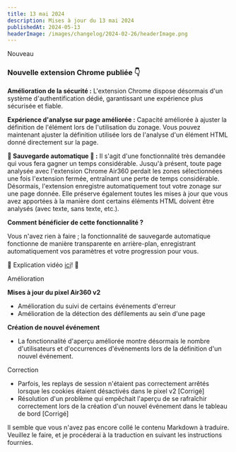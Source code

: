 ```yaml
---
title: 13 mai 2024
description: Mises à jour du 13 mai 2024
publishedAt: 2024-05-13
headerImage: /images/changelog/2024-02-26/headerImage.png
---
```


<Badge variant="noLink" className="m-0">
  <span>Nouveau</span>
</Badge>

### Nouvelle extension Chrome publiée 👇
**Amélioration de la sécurité :** L'extension Chrome dispose désormais d'un système d'authentification dédié, garantissant une expérience plus sécurisée et fiable.

**Expérience d'analyse sur page améliorée :** Capacité améliorée à ajuster la définition de l'élément lors de l'utilisation du zonage. Vous pouvez maintenant ajuster la définition utilisée lors de l'analyse d'un élément HTML donné directement sur la page.

**🎉 Sauvegarde automatique 🎉 :** Il s'agit d'une fonctionnalité très demandée qui vous fera gagner un temps considérable. Jusqu'à présent, toute page analysée avec l'extension Chrome Air360 perdait les zones sélectionnées une fois l'extension fermée, entraînant une perte de temps considérable. Désormais, l'extension enregistre automatiquement tout votre zonage sur une page donnée. Elle préserve également toutes les mises à jour que vous avez apportées à la manière dont certains éléments HTML doivent être analysés (avec texte, sans texte, etc.).


**Comment bénéficier de cette fonctionnalité ?**

Vous n'avez rien à faire ; la fonctionnalité de sauvegarde automatique fonctionne de manière transparente en arrière-plan, enregistrant automatiquement vos paramètres et votre progression pour vous.

🎥 Explication vidéo [ici](https://www.loom.com/share/ba4a8d3135cf410f9254791c7b5cf54a?sid=2a6ccac8-f75b-4f54-a1a7-07f955993d41)! 🍿


<Badge variant="noLink" className="m-0">
  <span>Amélioration</span>
</Badge>

**Mises à jour du pixel Air360 v2**
- Amélioration du suivi de certains événements d'erreur
- Amélioration de la détection des défilements au sein d'une page

**Création de nouvel événement**
- La fonctionnalité d'aperçu améliorée montre désormais le nombre d'utilisateurs et d'occurrences d'événements lors de la définition d'un nouvel événement.


<Badge variant="noLink" className="m-0">
  <span>Correction</span>
</Badge>

- Parfois, les replays de session n'étaient pas correctement arrêtés lorsque les cookies étaient désactivés dans le pixel v2 [Corrigé]
- Résolution d'un problème qui empêchait l'aperçu de se rafraîchir correctement lors de la création d'un nouvel événement dans le tableau de bord [Corrigé]

Il semble que vous n'avez pas encore collé le contenu Markdown à traduire. Veuillez le faire, et je procéderai à la traduction en suivant les instructions fournies.
